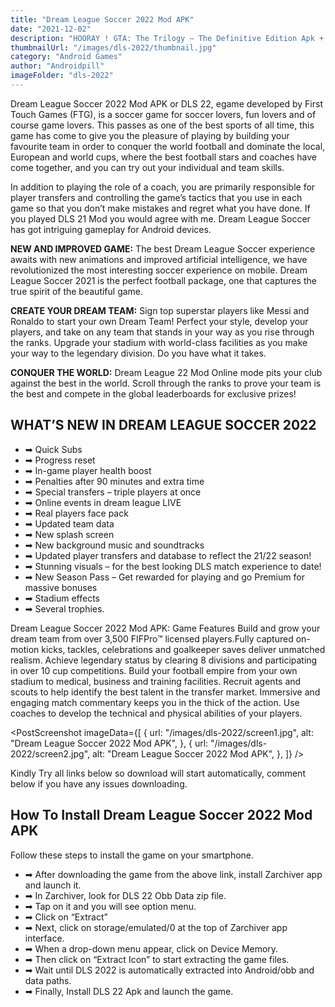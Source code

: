 ```yaml
---
title: "Dream League Soccer 2022 Mod APK"
date: "2021-12-02"
description: "HOORAY ! GTA: The Trilogy – The Definitive Edition Apk + Obb IS FINALLY HERE….. The Grand Theft Auto(GTA) series has become"
thumbnailUrl: "/images/dls-2022/thumbnail.jpg"
category: "Android Games"
author: "Androidpill"
imageFolder: "dls-2022"
---
```



Dream League Soccer 2022 Mod APK or DLS 22, egame developed by First Touch Games (FTG), is a soccer game for soccer lovers, fun lovers and of course game lovers. This passes as one of the best sports of all time, this game has come to give you the pleasure of playing by building your favourite team in order to conquer the world football and dominate the local, European and world cups, where the best football stars and coaches have come together, and you can try out your individual and team skills.

In addition to playing the role of a coach, you are primarily responsible for player transfers and controlling the game’s tactics that you use in each game so that you don’t make mistakes and regret what you have done. If you played DLS 21 Mod you would agree with me. Dream League Soccer has got intriguing gameplay for Android devices.

<NativeBanners type={3} />

**NEW AND IMPROVED GAME:** The best Dream League Soccer experience awaits with new animations and improved artificial intelligence, we have revolutionized the most interesting soccer experience on mobile. Dream League Soccer 2021 is the perfect football package, one that captures the true spirit of the beautiful game.

**CREATE YOUR DREAM TEAM:** Sign top superstar players like Messi and Ronaldo to start your own Dream Team! Perfect your style, develop your players, and take on any team that stands in your way as you rise through the ranks. Upgrade your stadium with world-class facilities as you make your way to the legendary division. Do you have what it takes.

**CONQUER THE WORLD:** Dream League 22 Mod Online mode pits your club against the best in the world. Scroll through the ranks to prove your team is the best and compete in the global leaderboards for exclusive prizes!

## WHAT’S NEW IN DREAM LEAGUE SOCCER 2022

- ➡ Quick Subs
- ➡ Progress reset
- ➡ In-game player health boost
- ➡ Penalties after 90 minutes and extra time
- ➡ Special transfers – triple players at once
- ➡ Online events in dream league LIVE
- ➡ Real players face pack
- ➡ Updated team data
- ➡ New splash screen
- ➡ New background music and soundtracks
- ➡ Updated player transfers and database to reflect the 21/22 season!
- ➡ Stunning visuals – for the best looking DLS match experience to date!
- ➡ New Season Pass – Get rewarded for playing and go Premium for massive bonuses
- ➡ Stadium effects
- ➡ Several trophies.

Dream League Soccer 2022 Mod APK: Game Features
Build and grow your dream team from over 3,500 FIFPro™ licensed players.Fully captured on-motion kicks, tackles, celebrations and goalkeeper saves deliver unmatched realism.
Achieve legendary status by clearing 8 divisions and participating in over 10 cup competitions.
Build your football empire from your own stadium to medical, business and training facilities.
Recruit agents and scouts to help identify the best talent in the transfer market.
Immersive and engaging match commentary keeps you in the thick of the action.
Use coaches to develop the technical and physical abilities of your players.

<PostScreenshot
  imageData={[
    {
      url: "/images/dls-2022/screen1.jpg",
      alt: "Dream League Soccer 2022 Mod APK",
    },
    {
      url: "/images/dls-2022/screen2.jpg",
      alt: "Dream League Soccer 2022 Mod APK",
    },
  ]}
/>

<DownloadLinks
  url="https://linkedprepenseprepense.com/q5qfg8veup?key=ee3100f4306f4ef023600190f239b221"
  text="DOWNLOAD LINK 1"
/>
<DownloadLinks
  url="http://www.mediafire.com/file/kdkkk7ofb1xmbkk/Dream_League_Soccer_2022_by_RM_Gaming_.7z/file"
  text="DOWNLOAD LINK 2"
/>

<DownloadLinks
  url="https://linkedprepenseprepense.com/q5qfg8veup?key=ee3100f4306f4ef023600190f239b221"
  text="DOWNLOAD LINK 3"
/>

<p class="text-center text-sm ">
  Kindly Try all links below so download will start automatically, comment below
  if you have any issues downloading.
</p>

## How To Install Dream League Soccer 2022 Mod APK

Follow these steps to install the game on your smartphone.

- ➡ After downloading the game from the above link, install Zarchiver app and launch it.
- ➡ In Zarchiver, look for DLS 22 Obb Data zip file.
- ➡ Tap on it and you will see option menu.
- ➡ Click on “Extract”
- ➡ Next, click on storage/emulated/0 at the top of Zarchiver app interface.
- ➡ When a drop-down menu appear, click on Device Memory.
- ➡ Then click on “Extract Icon” to start extracting the game files.
- ➡ Wait until DLS 2022 is automatically extracted into Android/obb and data paths.
- ➡ Finally, Install DLS 22 Apk and launch the game.
